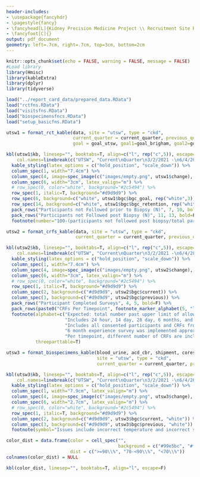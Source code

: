 ```yaml
---
header-includes:
- \usepackage{fancyhdr}
- \pagestyle{fancy}
- \fancyhead[L]{Kidney Precision Medicine Project \\ Recruitment Site Report Card \\ `r format(Sys.time(), '%B %d, %Y')`}
- \fancyfoot[C]{}
output: pdf_document
geometry: left=.7cm, right=.7cm, top=3cm, bottom=2cm
---
```


\begin{center}
\textbf{KPMP Data Quality Report Card}
\end{center}

```r
knitr::opts_chunk$set(echo = FALSE, warning = FALSE, message = FALSE)
#Load library
library(Hmisc)
library(kableExtra)
library(dplyr)
library(tidyverse)

load("../report_card_data/prepared_data.RData")
load("rctfns.RData")
load("visitsfns.RData")
load("biospecimensfncs.RData")
load("setup_basicfns.RData")
```

```r
utsw1 = format_rct_kable(data, site = "utsw", type = "ckd",
                         current_quarter = current_quarter, previous_quarter = previous_quarter,
                         goal = goal_utsw, goal1=goal_brigham, goal2=goal_ccf, goal3=goal_joslin, goal4=goal_utsw)

kbl(utsw1$kb, linesep="", booktabs=T, align=c("l", rep("c",5)), escape=F,
    col.names=linebreak(c("UTSW", "Current\nQuarter\n3/2/2021 -\n6/4/2021", "Previous\nQuarter\n12/1/2020 -\n3/1/2021", "Change", "Cumulative", "All CKD Sites\n(Range)"), align="c")) %>%
  kable_styling(latex_options = c("hold_position", "scale_down")) %>%
  column_spec(1, width="7.4cm") %>%
  column_spec(4, image=spec_image(c("images/empty.png", utsw1$change), 30, 30)) %>%
  column_spec(6, width="3cm", latex_valign="m") %>%
  # row_spec(0, color="white", background="#2c5494") %>%
  row_spec(1, italic=T, background="#d9d9d9") %>%
  row_spec(6, background=c("white", utsw1$bgc$bgc_goal, rep("white",3))) %>%
  row_spec(14, background=c("white", utsw1$bgc$bgc_retention, rep("white",3))) %>%
  pack_rows("Participants not Followed prior to Biopsy (N)", 7, 10, bold=F) %>%
  pack_rows("Participants not Followed post Biopsy (N)", 11, 13, bold=F) %>%
  footnote(number="100-(participants not followed post biopsy/total participants biopsied*100).")
```

```r
utsw2 = format_crfs_kable(data, site = "utsw", type = "ckd",
                          current_quarter = current_quarter, previous_quarter = previous_quarter)

kbl(utsw2$kb, linesep="", booktabs=T, align=c("l", rep("c",5)), escape=F,
    col.names=linebreak(c("UTSW", "Current\nQuarter\n3/2/2021 -\n6/4/2021", "Previous\nQuarter\n12/1/2020 -\n3/1/2021", "Change", "Cumulative", "All CKD Sites\n(Range)"), align="c")) %>%
  kable_styling(latex_options = c("hold_position", "scale_down")) %>%
  column_spec(1, width="7.4cm") %>%
  column_spec(4, image=spec_image(c("images/empty.png", utsw2$change), 30, 30)) %>%
  column_spec(6, width="3cm", latex_valign="m") %>%
  # row_spec(0, color="white", background="#2c5494") %>%
  row_spec(1, italic=T, background="#d9d9d9") %>%
  column_spec(2, background=c("#d9d9d9", utsw2$bgc$current)) %>%
  column_spec(3, background=c("#d9d9d9", utsw2$bgc$previous)) %>%
  pack_rows("Participant Completed Surveys", 4, 5, bold=F) %>%
  pack_rows(paste0("CRFs Per Timepoint", footnote_marker_alphabet(5, "latex")), 6, 12, bold=F, escape=F) %>%
  footnote(alphabet=c("Expected: total number past upper limit of allowable window.",
                      "Includes 24 hour, 14 day, 28 day, 6 months, and 12 months follow-up visits.",
                      "Includes all consented participants and CRFs from enrollment to 12 months.",
                      "6 month experience survey was implemented approximately 1 year after the start of recruitment, therefore some participants did not have the opportunity to complete this CRF.",
                      "Per timepoint, different number of CRFs are included."),
           threeparttable=T)
```

\newpage

```r
utsw3 = format_biospecimens_kable(blood_urine, acd_cbr, shipment, cores_triages, cryostor, 
                                  site = "utsw", type = "ckd",
                                  current_quarter = current_quarter, previous_quarter = previous_quarter)

kbl(utsw3$kb, linesep="", booktabs=T, align=c("l", rep("c",5)), escape=F,
    col.names=linebreak(c("UTSW", "Current\nQuarter\n3/2/2021 -\n6/4/2021", "Previous\nQuarter\n12/1/2020 -\n3/1/2021", "Change", "Cumulative", "All CKD Sites\n(Range)"), align="c")) %>%
  kable_styling(latex_options = c("hold_position", "scale_down")) %>%
  column_spec(1, width="7.9cm", latex_valign="m") %>%
  column_spec(4, image=spec_image(c("images/empty.png", utsw3$change), 30, 30)) %>%
  column_spec(6, width="2.7cm", latex_valign="m") %>%
  # row_spec(0, color="white", background="#2c5494") %>%
  row_spec(1, italic=T, background="#d9d9d9") %>%
  column_spec(2, background=c("#d9d9d9", utsw3$bgc$current, "white")) %>%
  column_spec(3, background=c("#d9d9d9", utsw3$bgc$previous, "white")) %>%
  footnote(symbol="Issues include incorrect temperature and incorrect shipping conditions.")
```

```r
color_dist = data.frame(color = cell_spec("", 
                                          background = c("#99e5bc", "#ffff99", "#ff999a")),
                        dist = c(">=90\\%", "70-<90\\%", "<70\\%"))
colnames(color_dist) = NULL

kbl(color_dist, linesep="", booktabs=T, align="l", escape=F)
```